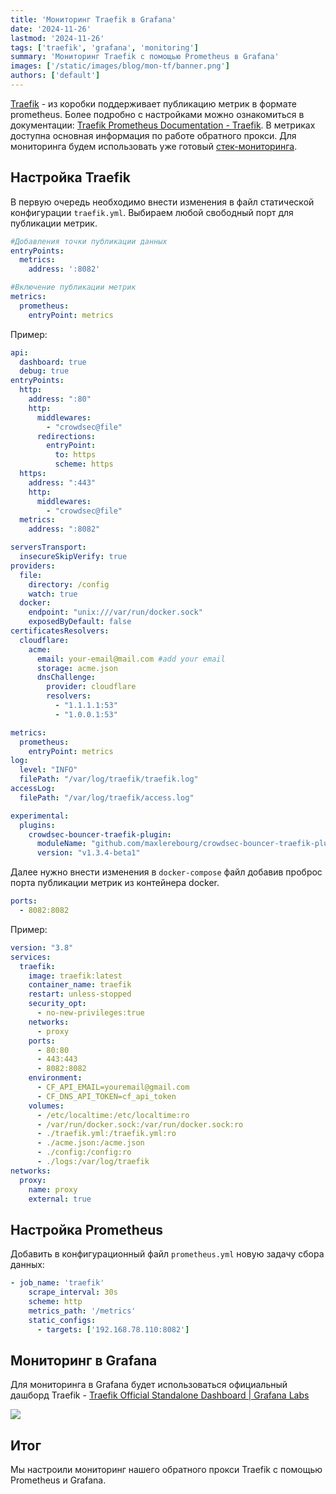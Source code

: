 ```yaml
---
title: 'Мониторинг Traefik в Grafana'
date: '2024-11-26'
lastmod: '2024-11-26'
tags: ['traefik', 'grafana', 'monitoring']
summary: 'Мониторинг Traefik с помощью Prometheus в Grafana'
images: ['/static/images/blog/mon-tf/banner.png']
authors: ['default']
---
```


[Traefik](/blog/traefik-obratniy-proksy-dlya-docker-konteynerov) - из коробки поддерживает публикацию метрик в формате prometheus. Более подробно с настройками можно ознакомиться в документации: [Traefik Prometheus Documentation - Traefik](https://doc.traefik.io/traefik/observability/metrics/prometheus/). В метриках доступна основная информация по работе обратного прокси. Для мониторинга будем использовать уже готовый [стек-мониторинга](/blog/monitoring-routera-mikrotik-pri-pomoshchi-prometheus-i-grafana).

## Настройка Traefik

В первую очередь необходимо внести изменения в файл статической конфигурации `traefik.yml`. Выбираем любой свободный порт для публикации метрик.

```yml
#Добавления точки публикации данных
entryPoints:
  metrics:
    address: ':8082'

#Включение публикации метрик
metrics:
  prometheus:
    entryPoint: metrics
```

Пример:

```yml:traefik.yml
api:
  dashboard: true
  debug: true
entryPoints:
  http:
    address: ":80"
    http:
      middlewares:
        - "crowdsec@file"
      redirections:
        entryPoint:
          to: https
          scheme: https
  https:
    address: ":443"
    http:
      middlewares:
        - "crowdsec@file"
  metrics:
    address: ":8082"

serversTransport:
  insecureSkipVerify: true
providers:
  file:
    directory: /config
    watch: true
  docker:
    endpoint: "unix:///var/run/docker.sock"
    exposedByDefault: false
certificatesResolvers:
  cloudflare:
    acme:
      email: your-email@mail.com #add your email
      storage: acme.json
      dnsChallenge:
        provider: cloudflare
        resolvers:
          - "1.1.1.1:53"
          - "1.0.0.1:53"

metrics:
  prometheus:
    entryPoint: metrics
log:
  level: "INFO"
  filePath: "/var/log/traefik/traefik.log"
accessLog:
  filePath: "/var/log/traefik/access.log"

experimental:
  plugins:
    crowdsec-bouncer-traefik-plugin:
      moduleName: "github.com/maxlerebourg/crowdsec-bouncer-traefik-plugin"
      version: "v1.3.4-beta1"

```

Далее нужно внести изменения в `docker-compose` файл добавив проброс порта публикации метрик из контейнера docker.

```yml
ports:
  - 8082:8082
```

Пример:

```yaml:docker-compose.yaml
version: "3.8"
services:
  traefik:
    image: traefik:latest
    container_name: traefik
    restart: unless-stopped
    security_opt:
      - no-new-privileges:true
    networks:
      - proxy
    ports:
      - 80:80
      - 443:443
      - 8082:8082
    environment:
      - CF_API_EMAIL=youremail@gmail.com
      - CF_DNS_API_TOKEN=cf_api_token
    volumes:
      - /etc/localtime:/etc/localtime:ro
      - /var/run/docker.sock:/var/run/docker.sock:ro
      - ./traefik.yml:/traefik.yml:ro
      - ./acme.json:/acme.json
      - ./config:/config:ro
      - ./logs:/var/log/traefik
networks:
  proxy:
    name: proxy
    external: true
```

## Настройка Prometheus

Добавить в конфигурационный файл `prometheus.yml` новую задачу сбора данных:

```yml
- job_name: 'traefik'
    scrape_interval: 30s
    scheme: http
    metrics_path: '/metrics'
    static_configs:
      - targets: ['192.168.78.110:8082']
```

## Мониторинг в Grafana

Для мониторинга в Grafana будет использоваться официальный дашборд Traefik - [Traefik Official Standalone Dashboard | Grafana Labs](https://grafana.com/grafana/dashboards/17346-traefik-official-standalone-dashboard/)

![](/static/images/blog/mon-tf/file-20241017160036709.png)

## Итог

Мы настроили мониторинг нашего обратного прокси Traefik с помощью Prometheus и Grafana.
